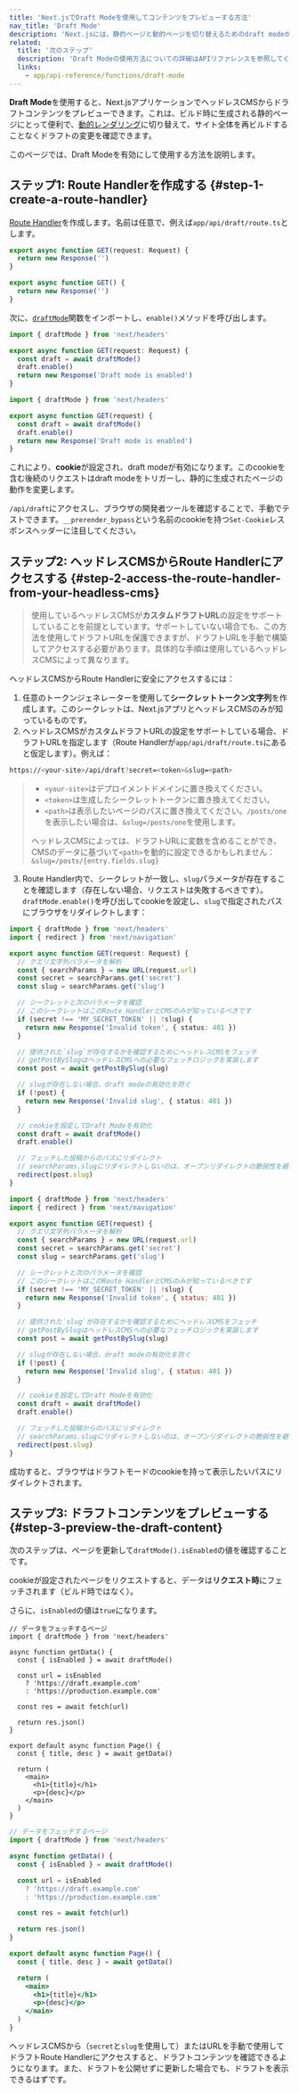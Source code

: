 ```yaml
---
title: 'Next.jsでDraft Modeを使用してコンテンツをプレビューする方法'
nav_title: 'Draft Mode'
description: 'Next.jsには、静的ページと動的ページを切り替えるためのdraft modeがあります。App Routerを使用してその動作を学ぶことができます。'
related:
  title: '次のステップ'
  description: 'Draft Modeの使用方法についての詳細はAPIリファレンスを参照してください。'
  links:
    - app/api-reference/functions/draft-mode
---
```


**Draft Mode**を使用すると、Next.jsアプリケーションでヘッドレスCMSからドラフトコンテンツをプレビューできます。これは、ビルド時に生成される静的ページにとって便利で、[動的レンダリング](/docs/app/building-your-application/rendering/server-components#dynamic-rendering)に切り替えて、サイト全体を再ビルドすることなくドラフトの変更を確認できます。

このページでは、Draft Modeを有効にして使用する方法を説明します。

## ステップ1: Route Handlerを作成する {#step-1-create-a-route-handler}

[Route Handler](/docs/app/building-your-application/routing/route-handlers)を作成します。名前は任意で、例えば`app/api/draft/route.ts`とします。

<Tabs>
<TabItem value="ts" label="TypeScript">

```ts title="app/api/draft/route.ts" switcher
export async function GET(request: Request) {
  return new Response('')
}
```

</TabItem>
<TabItem value="js" label="JavaScript">

```js title="app/api/draft/route.js" switcher
export async function GET() {
  return new Response('')
}
```

</TabItem>
</Tabs>

次に、[`draftMode`](/docs/app/api-reference/functions/draft-mode)関数をインポートし、`enable()`メソッドを呼び出します。

<Tabs>
<TabItem value="ts" label="TypeScript">

```ts title="app/api/draft/route.ts" switcher
import { draftMode } from 'next/headers'

export async function GET(request: Request) {
  const draft = await draftMode()
  draft.enable()
  return new Response('Draft mode is enabled')
}
```

</TabItem>
<TabItem value="js" label="JavaScript">

```js title="app/api/draft/route.js" switcher
import { draftMode } from 'next/headers'

export async function GET(request) {
  const draft = await draftMode()
  draft.enable()
  return new Response('Draft mode is enabled')
}
```

</TabItem>
</Tabs>

これにより、**cookie**が設定され、draft modeが有効になります。このcookieを含む後続のリクエストはdraft modeをトリガーし、静的に生成されたページの動作を変更します。

`/api/draft`にアクセスし、ブラウザの開発者ツールを確認することで、手動でテストできます。`__prerender_bypass`という名前のcookieを持つ`Set-Cookie`レスポンスヘッダーに注目してください。

## ステップ2: ヘッドレスCMSからRoute Handlerにアクセスする {#step-2-access-the-route-handler-from-your-headless-cms}

> 使用しているヘッドレスCMSが**カスタムドラフトURL**の設定をサポートしていることを前提としています。サポートしていない場合でも、この方法を使用してドラフトURLを保護できますが、ドラフトURLを手動で構築してアクセスする必要があります。具体的な手順は使用しているヘッドレスCMSによって異なります。

ヘッドレスCMSからRoute Handlerに安全にアクセスするには：

1. 任意のトークンジェネレーターを使用して**シークレットトークン文字列**を作成します。このシークレットは、Next.jsアプリとヘッドレスCMSのみが知っているものです。
2. ヘッドレスCMSがカスタムドラフトURLの設定をサポートしている場合、ドラフトURLを指定します（Route Handlerが`app/api/draft/route.ts`にあると仮定します）。例えば：

```bash title="Terminal"
https://<your-site>/api/draft?secret=<token>&slug=<path>
```

> - `<your-site>`はデプロイメントドメインに置き換えてください。
> - `<token>`は生成したシークレットトークンに置き換えてください。
> - `<path>`は表示したいページのパスに置き換えてください。`/posts/one`を表示したい場合は、`&slug=/posts/one`を使用します。
>
> ヘッドレスCMSによっては、ドラフトURLに変数を含めることができ、CMSのデータに基づいて`<path>`を動的に設定できるかもしれません：`&slug=/posts/{entry.fields.slug}`

3. Route Handler内で、シークレットが一致し、`slug`パラメータが存在することを確認します（存在しない場合、リクエストは失敗するべきです）。`draftMode.enable()`を呼び出してcookieを設定し、`slug`で指定されたパスにブラウザをリダイレクトします：

<Tabs>
<TabItem value="ts" label="TypeScript">

```ts title="app/api/draft/route.ts" switcher
import { draftMode } from 'next/headers'
import { redirect } from 'next/navigation'

export async function GET(request: Request) {
  // クエリ文字列パラメータを解析
  const { searchParams } = new URL(request.url)
  const secret = searchParams.get('secret')
  const slug = searchParams.get('slug')

  // シークレットと次のパラメータを確認
  // このシークレットはこのRoute HandlerとCMSのみが知っているべきです
  if (secret !== 'MY_SECRET_TOKEN' || !slug) {
    return new Response('Invalid token', { status: 401 })
  }

  // 提供された`slug`が存在するかを確認するためにヘッドレスCMSをフェッチ
  // getPostBySlugはヘッドレスCMSへの必要なフェッチロジックを実装します
  const post = await getPostBySlug(slug)

  // slugが存在しない場合、draft modeの有効化を防ぐ
  if (!post) {
    return new Response('Invalid slug', { status: 401 })
  }

  // cookieを設定してDraft Modeを有効化
  const draft = await draftMode()
  draft.enable()

  // フェッチした投稿からのパスにリダイレクト
  // searchParams.slugにリダイレクトしないのは、オープンリダイレクトの脆弱性を避けるためです
  redirect(post.slug)
}
```

</TabItem>
<TabItem value="js" label="JavaScript">

```js title="app/api/draft/route.js" switcher
import { draftMode } from 'next/headers'
import { redirect } from 'next/navigation'

export async function GET(request) {
  // クエリ文字列パラメータを解析
  const { searchParams } = new URL(request.url)
  const secret = searchParams.get('secret')
  const slug = searchParams.get('slug')

  // シークレットと次のパラメータを確認
  // このシークレットはこのRoute HandlerとCMSのみが知っているべきです
  if (secret !== 'MY_SECRET_TOKEN' || !slug) {
    return new Response('Invalid token', { status: 401 })
  }

  // 提供された`slug`が存在するかを確認するためにヘッドレスCMSをフェッチ
  // getPostBySlugはヘッドレスCMSへの必要なフェッチロジックを実装します
  const post = await getPostBySlug(slug)

  // slugが存在しない場合、draft modeの有効化を防ぐ
  if (!post) {
    return new Response('Invalid slug', { status: 401 })
  }

  // cookieを設定してDraft Modeを有効化
  const draft = await draftMode()
  draft.enable()

  // フェッチした投稿からのパスにリダイレクト
  // searchParams.slugにリダイレクトしないのは、オープンリダイレクトの脆弱性を避けるためです
  redirect(post.slug)
}
```

</TabItem>
</Tabs>

成功すると、ブラウザはドラフトモードのcookieを持って表示したいパスにリダイレクトされます。

## ステップ3: ドラフトコンテンツをプレビューする {#step-3-preview-the-draft-content}

次のステップは、ページを更新して`draftMode().isEnabled`の値を確認することです。

cookieが設定されたページをリクエストすると、データは**リクエスト時**にフェッチされます（ビルド時ではなく）。

さらに、`isEnabled`の値は`true`になります。

<Tabs>
<TabItem value="tsx" label="TypeScript">

```tsx title="app/page.tsx" switcher
// データをフェッチするページ
import { draftMode } from 'next/headers'

async function getData() {
  const { isEnabled } = await draftMode()

  const url = isEnabled
    ? 'https://draft.example.com'
    : 'https://production.example.com'

  const res = await fetch(url)

  return res.json()
}

export default async function Page() {
  const { title, desc } = await getData()

  return (
    <main>
      <h1>{title}</h1>
      <p>{desc}</p>
    </main>
  )
}
```

</TabItem>
<TabItem value="jsx" label="JavaScript">

```jsx title="app/page.js" switcher
// データをフェッチするページ
import { draftMode } from 'next/headers'

async function getData() {
  const { isEnabled } = await draftMode()

  const url = isEnabled
    ? 'https://draft.example.com'
    : 'https://production.example.com'

  const res = await fetch(url)

  return res.json()
}

export default async function Page() {
  const { title, desc } = await getData()

  return (
    <main>
      <h1>{title}</h1>
      <p>{desc}</p>
    </main>
  )
}
```

</TabItem>
</Tabs>

ヘッドレスCMSから（`secret`と`slug`を使用して）またはURLを手動で使用してドラフトRoute Handlerにアクセスすると、ドラフトコンテンツを確認できるようになります。また、ドラフトを公開せずに更新した場合でも、ドラフトを表示できるはずです。
